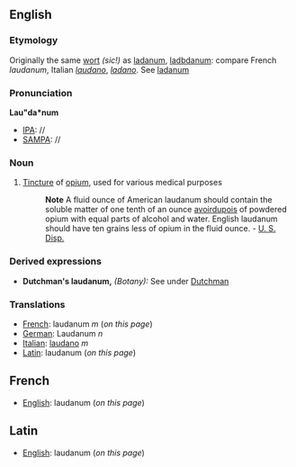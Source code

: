 ==English==
===Etymology===
Originally the same [[wort]] ''(sic!)'' as [[ladanum]], [[ladbdanum]]: compare French ''laudanum'', Italian ''[[laudano]]'', ''[[ladano]]''. See [[ladanum]]
===Pronunciation===
'''Lau"da*num'''
*[[IPA]]: //
*[[SAMPA]]: //
===Noun===
#[[Tincture]] of [[opium]], used for various medical purposes
#:'''Note''' A fluid ounce of American laudanum should contain the soluble matter of one tenth of an ounce [[avoirdupois]] of powdered opium with equal parts of alcohol and water. English laudanum should have ten grains less of opium in the fluid ounce. - [[U. S. Disp.]]
===Derived expressions===
*'''Dutchman's laudanum,''' ''(Botany):'' See under [[Dutchman]]

===Translations===
*[[French]]: laudanum ''m'' (''on this page'')
*[[German]]: Laudanum ''n''
*[[Italian]]: [[laudano]] ''m''
*[[Latin]]: laudanum (''on this page'')

==French==

*[[English]]: laudanum (''on this page'')

==Latin==

*[[English]]: laudanum (''on this page'')